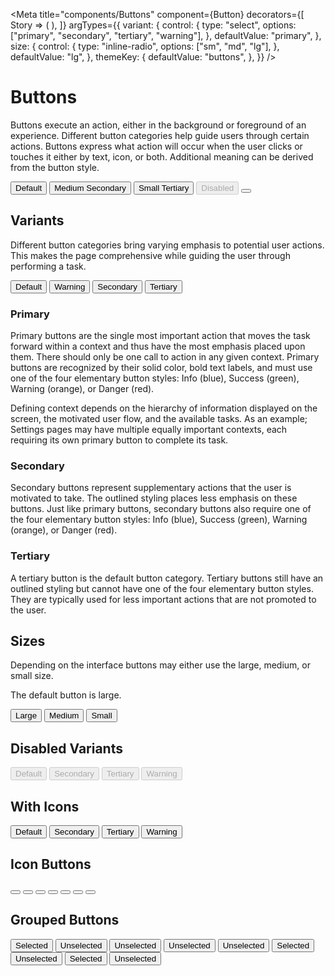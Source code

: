 


<Meta title="components/Buttons" component={Button}
  decorators={[
    Story => (
      <Provider>
        <Story />
      </Provider>
    ),
  ]}
  argTypes={{
    variant: {
      control: {
        type: "select",
        options: ["primary", "secondary", "tertiary", "warning"],
      },
      defaultValue: "primary",
    },
    size: {
      control: {
        type: "inline-radio",
        options: ["sm", "md", "lg"],
      },
      defaultValue: "lg",
    },
    themeKey: {
      defaultValue: "buttons",
    },
  }}
/>

# Buttons

Buttons execute an action, either in the background or foreground of an experience. Different button categories help guide users through certain actions. Buttons express what action will occur when the user clicks or touches it either by text, icon, or both. Additional meaning can be derived from the button style.

<Canvas>
  <Story name="Preview">
<FlexBox m={3} alignItems="center" justifyContent="space-around" display={["block", "flex"]}>
  <Button m={2}>Default</Button>
  <Button m={2} size="md" variant="secondary"><FaBeer width="20px" height="20px" /> Medium Secondary</Button>
  <Button m={2} size="sm" variant="tertiary">Small Tertiary</Button>
  <Button m={2} disabled>Disabled</Button>
  <Button m={2} themeKey="iconButtons"><FaBeer width="20px" height="20px" /></Button>
</FlexBox>
  </Story>
</Canvas>

## Variants

Different button categories bring varying emphasis to potential user actions. This makes the page comprehensive while guiding the user through performing a task.

<Canvas>
  <Story name="Variants">
<FlexBox m={3} alignItems="center" justifyContent="space-around" display={["block", "flex"]}>
  <Button m={2}>Default</Button>
  <Button m={2} variant="warning">Warning</Button>
  <Button m={2} variant="secondary">Secondary</Button>
  <Button m={2} variant="tertiary">Tertiary</Button>
</FlexBox>
  </Story>
</Canvas>

### Primary

Primary buttons are the single most important action that moves the task forward within a context and thus have the most emphasis placed upon them. There should only be one call to action in any given context. Primary buttons are recognized by their solid color, bold text labels, and must use one of the four elementary button styles: Info (blue), Success (green), Warning (orange), or Danger (red).

Defining context depends on the hierarchy of information displayed on the screen, the motivated user flow, and the available tasks. As an example; Settings pages may have multiple equally important contexts, each requiring its own primary button to complete its task.

### Secondary

Secondary buttons represent supplementary actions that the user is motivated to take. The outlined styling places less emphasis on these buttons. Just like primary buttons, secondary buttons also require one of the four elementary button styles: Info (blue), Success (green), Warning (orange), or Danger (red).

### Tertiary

A tertiary button is the default button category. Tertiary buttons still have an outlined styling but cannot have one of the four elementary button styles. They are typically used for less important actions that are not promoted to the user.

## Sizes

Depending on the interface buttons may either use the large, medium, or small size.

The default button is large.

<Canvas>
  <Story name="Sizes">
<FlexBox alignItems="center" justifyContent="space-around" display={["block", "flex"]}>
  <Button m={2}>Large</Button>
  <Button m={2} size="md">Medium</Button>
  <Button m={2} size="sm">Small</Button>
</FlexBox>
  </Story>
</Canvas>

## Disabled Variants

<Canvas>
  <Story name="Disabled Variants">
<FlexBox alignItems="center" justifyContent="space-around" display={["block", "flex"]}>
  <Button m={2} disabled>Default</Button>
  <Button m={2} disabled variant="secondary">Secondary</Button>
  <Button m={2} disabled variant="tertiary">Tertiary</Button>
  <Button m={2} disabled variant="warning">Warning</Button>
</FlexBox>
  </Story>
</Canvas>

## With Icons

<Canvas>
  <Story name="With Icons">
<FlexBox alignItems="center" justifyContent="space-around" display={["block", "flex"]}>
  <Button m={2}><FaBeer width="20px" height="20px" /> Default</Button>
  <Button m={2} variant="secondary">Secondary <FaBeer width="20px" height="20px" /></Button>
  <Button m={2} variant="tertiary"><FaBeer width="20px" height="20px" /> Tertiary</Button>
  <Button m={2} variant="warning">Warning <FaBeer width="20px" height="20px" /></Button>
</FlexBox>
</Story>
</Canvas>

## Icon Buttons
<Canvas>
  <Story name="Icon Buttons">
<FlexBox alignItems="center" justifyContent="space-around" display={["block", "flex"]}>
  <Button m={2} themeKey="iconButtons"><FaBeer width="20px" height="20px" /></Button>
  <Button m={2} themeKey="iconButtons" variant="secondary"><FaBeer width="20px" height="20px" /></Button>
  <Button m={2} themeKey="iconButtons" variant="tertiary"><FaBeer width="20px" height="20px" /></Button>
  <Button m={2} themeKey="iconButtons" variant="warning"><FaBeer width="20px" height="20px" /></Button>
</FlexBox>
<FlexBox alignItems="center" justifyContent="space-around" display={["block", "flex"]}>
  <Button m={2} themeKey="iconButtons"><FaBeer width="20px" height="20px" /></Button>
  <Button m={2} themeKey="iconButtons" size="md"><FaBeer width="20px" height="20px" /></Button>
  <Button m={2} themeKey="iconButtons" size="sm"><FaBeer width="20px" height="20px" /></Button>
</FlexBox>
</Story>
</Canvas>

## Grouped Buttons

<Canvas>
  <Story name="Grouped Buttons">
<FlexBox alignItems="center"  display={["block", "flex"]} mb={4}>
  <Button groupPos="left">Selected</Button>
  <Button variant="unselected" groupPos="middle">Unselected</Button>
  <Button variant="unselected" groupPos="right">Unselected</Button>
</FlexBox>
<FlexBox alignItems="center"  display={["block", "flex"]} my={4}>
  <Button size="md" variant="unselected" groupPos="left">Unselected</Button>
  <Button size="md" variant="unselected" groupPos="middle">Unselected</Button>
  <Button size="md" groupPos="right">Selected</Button>
</FlexBox>
<FlexBox alignItems="center"  display={["block", "flex"]} mt={4}>
  <Button size="sm" variant="unselected" groupPos="left">Unselected</Button>
  <Button size="sm" groupPos="middle">Selected</Button>
  <Button size="sm" variant="unselected" groupPos="right">Unselected</Button>
</FlexBox>
  </Story>
</Canvas>
